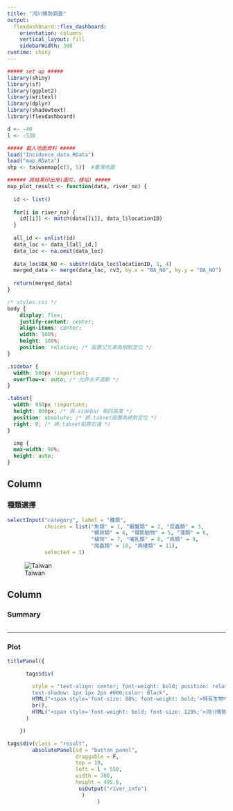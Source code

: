```yaml
---
title: "河川情勢調查"
output: 
  flexdashboard::flex_dashboard:
    orientation: columns
    vertical_layout: fill
    sidebarWidth: 300
runtime: shiny
---
```


```r
##### set up #####
library(shiny)
library(sf)
library(ggplot2)
library(writexl)
library(dplyr)
library(shadowtext)
library(flexdashboard)

d <- -40
l <- -530

##### 載入地圖資料 #####
load("Incidence_data.RData")
load("map.RData")
shp <- taiwanmap[c(3, 5)]  #臺灣地圖

###### 將結果印出來(圖片、樣站) #####
map_plot_result <- function(data, river_no) {
  
  id <- list()
  
  for(i in river_no) {
    id[[i]] <- match(data[[i]], data_l$locationID)
  }
  
  all_id <- unlist(id)
  data_loc <- data_l[all_id,]  
  data_loc <- na.omit(data_loc)
  
  data_loc$BA_NO <- substr(data_loc$locationID, 1, 4)
  merged_data <- merge(data_loc, rv3, by.x = "BA_NO", by.y = "BA_NO")
  
  return(merged_data)
}
```

```css
/* styles.css */
body {
    display: flex;
    justify-content: center;
    align-items: center;
    width: 100%;
    height: 100%;
    position: relative; /* 設置父元素為相對定位 */
}

.sidebar {
  width: 500px !important;
  overflow-x: auto; /* 允許水平滾動 */
}

.tabset{
  width: 950px !important;
  height: 800px; /* 與.sidebar 相同高度 */
  position: absolute; /* 將.tabset設置為絕對定位 */
  right: 0; /* 將.tabset貼齊右邊 */
}

  img {
  max-width: 90%;
  height: auto;
}
```

Column {.sidebar}
-------------------------------------
    
### 種類選擇
```r
selectInput("category", label = "種類", 
            choices = list("魚類" = 1, "蝦蟹類" = 2, "昆蟲類" = 3,
                           "螺貝類" = 4, "環節動物" = 5, "藻類" = 6,
                           "植物" = 7, "哺乳類" = 8, "鳥類" = 9,
                           "爬蟲類" = 10, "兩棲類" = 11),
            selected = 1)


```

![Taiwan](./www/taiwan.png)


Column {.tabset}
-------------------------------------
### Summary

```r
```


-------------------------------------
### Plot

```r
titlePanel({

      tags$div(

        style = "text-align: center; font-weight: bold; position: relative; z-index: 9999;
        text-shadow: 1px 1px 2px #000;color: Black",
        HTML("<span style='font-size: 80%; font-weight: bold;'>特有生物中心</span>"),
        br(),
        HTML("<span style='font-weight: bold; font-size: 120%;'>河川情勢調查</span>")
      )

    })

tags$div(class = "result",
        absolutePanel(id = "button_panel",
                      draggable = F,  
                      top = 10,         
                      left = l + 550,        
                      width = 700,       
                      height = 495.6,       
                       uiOutput("river_info")
                        )
                             )
```